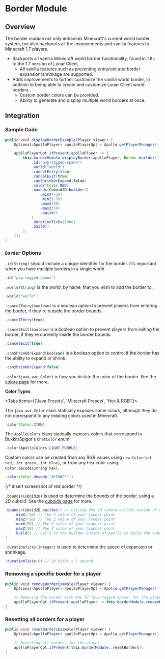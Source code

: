 
# Border Module

## Overview

The border module not only enhances Minecraft's current world border system, but also backports all the improvements and vanilla features to Minecraft 1.7 players.

-   Backports all vanilla Minecraft world border functionality, found in 1.8+ to the 1.7 version of Lunar Client.
    -   All vanilla features such as preventing entry/exit and border expansion/shrinkage are supported.
-   Adds improvements to further customize the vanilla world border, in addition to being able to create and customize Lunar Client world borders.
    -   Custom border colors can be provided.
    -   Ability to generate and display multiple world borders at once.

## Integration

### Sample Code

```java
public void displayBorderExample(Player viewer) {
    Optional<ApolloPlayer> apolloPlayerOpt = Apollo.getPlayerManager().getPlayer(viewer.getUniqueId());

    apolloPlayerOpt.ifPresent(apolloPlayer -> {
        this.borderModule.displayBorder(apolloPlayer, Border.builder()
            .id("pvp-tagged-spawn")
            .world("world")
            .cancelEntry(true)
            .cancelExit(true)
            .canShrinkOrExpand(false)
            .color(Color.RED)
            .bounds(Cuboid2D.builder()
                .minX(-50)
                .minZ(-50)
                .maxX(50)
                .maxZ(50)
                .build()
            )
            .durationTicks(1000)
            .build()
        );
    });
}
```

### `Border` Options

`.id(String)` should include a unique identifier for the border. It's important when you have multiple borders in a single world.

```java
.id("pvp-tagged-spawn")
```

`.world(String)` is the world, by name, that you wish to add the border to.

```java
.world("world")
```

`.cancelEntry(boolean)` is a boolean option to prevent players from entering the border, if they're outside the border bounds.

```java
.cancelEntry(true)
```

`.cancelExit(boolean)` is a boolean option to prevent players from exiting the border, if they're currently inside the border bounds.

```java
.cancelExit(true)
```

`.canShrinkOrExpand(boolean)` is a boolean option to control if the border has the ability to expand or shrink.

```java
.canShrinkOrExpand(false)
```

`.color(java.awt.Color)` is how you dictate the color of the border. See the [colors page](/apollo/developers/utilities/colors) for more.

**Color Types**

<Tabs items={['Java Presets', 'Minecraft Presets', 'Hex & RGB']}>
<Tab>

The `java.awt.Color` class statically exposes some colors, although they do not correspond to any existing colors used in Minecraft.

```java
.color(Color.CYAN)
```

</Tab>

<Tab>

The `ApolloColors` class statically exposes colors that correspond to Bukkit/Spigot's `ChatColor` enum.

```java
.color(ApolloColors.LIGHT_PURPLE)
```

</Tab>

<Tab>

Custom colors can be created from any RGB values using `new Color(int red, int green, int blue)`, or from any hex color using `Color.decode(String hex)`.

```java
.color(Color.decode("#FF00FF"))
```

</Tab>
</Tabs>

{/* insert screenshot of red border */}

`.bounds(Cuboid2D)` is used to determine the bounds of the border, using a 2D cuboid. See the [cuboids page](/apollo/developers/utilities/cuboids) for more.

```java
.bounds(Cuboid2D.builder() // Calling the 2D cuboid builder inside of Apollo
    .minX(-50) // The X value of your lowest point
    .minZ(-50) // The Z value of your lowest point
    .maxX(50) // The X value of your highest point
    .maxZ(50) // The Z value of your highest point
    .build() // Calls to the builder inside of Apollo to build the cuboid
)
```

`.durationTicks(Integer)` is used to determine the speed of expansion or shrinkage.

```java
.durationTicks(0) // 20 ticks = 1 second
```

### Removing a specific border for a player

```java
public void removeBorderExample(Player viewer) {
    Optional<ApolloPlayer> apolloPlayerOpt = Apollo.getPlayerManager().getPlayer(viewer.getUniqueId());

    // Removing the border with the ID "pvp-tagged-spawn" for the player
    apolloPlayerOpt.ifPresent(apolloPlayer -> this.borderModule.removeBorder(apolloPlayer, "pvp-tagged-spawn"));
}
```

### Resetting all borders for a player

```java
public void resetBordersExample(Player viewer) {
    Optional<ApolloPlayer> apolloPlayerOpt = Apollo.getPlayerManager().getPlayer(viewer.getUniqueId());

    // Resetting all borders for the player
    apolloPlayerOpt.ifPresent(this.borderModule::resetBorders);
}
```
